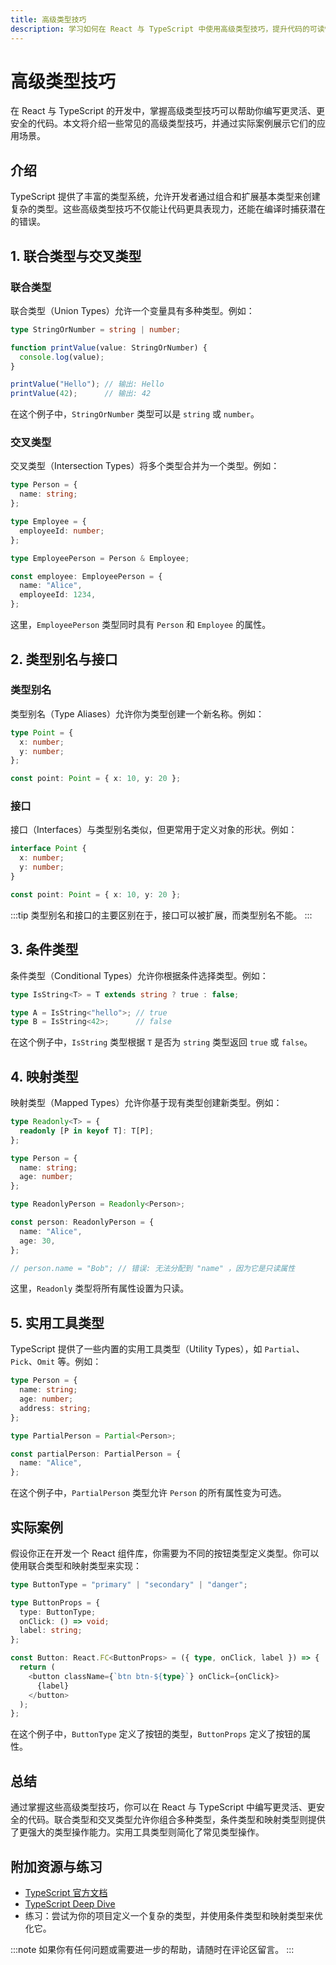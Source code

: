 ```yaml
---
title: 高级类型技巧
description: 学习如何在 React 与 TypeScript 中使用高级类型技巧，提升代码的可读性和可维护性。
---
```


# 高级类型技巧

在 React 与 TypeScript 的开发中，掌握高级类型技巧可以帮助你编写更灵活、更安全的代码。本文将介绍一些常见的高级类型技巧，并通过实际案例展示它们的应用场景。

## 介绍

TypeScript 提供了丰富的类型系统，允许开发者通过组合和扩展基本类型来创建复杂的类型。这些高级类型技巧不仅能让代码更具表现力，还能在编译时捕获潜在的错误。

## 1. 联合类型与交叉类型

### 联合类型

联合类型（Union Types）允许一个变量具有多种类型。例如：

```typescript
type StringOrNumber = string | number;

function printValue(value: StringOrNumber) {
  console.log(value);
}

printValue("Hello"); // 输出: Hello
printValue(42);      // 输出: 42
```

在这个例子中，`StringOrNumber` 类型可以是 `string` 或 `number`。

### 交叉类型

交叉类型（Intersection Types）将多个类型合并为一个类型。例如：

```typescript
type Person = {
  name: string;
};

type Employee = {
  employeeId: number;
};

type EmployeePerson = Person & Employee;

const employee: EmployeePerson = {
  name: "Alice",
  employeeId: 1234,
};
```

这里，`EmployeePerson` 类型同时具有 `Person` 和 `Employee` 的属性。

## 2. 类型别名与接口

### 类型别名

类型别名（Type Aliases）允许你为类型创建一个新名称。例如：

```typescript
type Point = {
  x: number;
  y: number;
};

const point: Point = { x: 10, y: 20 };
```

### 接口

接口（Interfaces）与类型别名类似，但更常用于定义对象的形状。例如：

```typescript
interface Point {
  x: number;
  y: number;
}

const point: Point = { x: 10, y: 20 };
```

:::tip
类型别名和接口的主要区别在于，接口可以被扩展，而类型别名不能。
:::

## 3. 条件类型

条件类型（Conditional Types）允许你根据条件选择类型。例如：

```typescript
type IsString<T> = T extends string ? true : false;

type A = IsString<"hello">; // true
type B = IsString<42>;      // false
```

在这个例子中，`IsString` 类型根据 `T` 是否为 `string` 类型返回 `true` 或 `false`。

## 4. 映射类型

映射类型（Mapped Types）允许你基于现有类型创建新类型。例如：

```typescript
type Readonly<T> = {
  readonly [P in keyof T]: T[P];
};

type Person = {
  name: string;
  age: number;
};

type ReadonlyPerson = Readonly<Person>;

const person: ReadonlyPerson = {
  name: "Alice",
  age: 30,
};

// person.name = "Bob"; // 错误: 无法分配到 "name" ，因为它是只读属性
```

这里，`Readonly` 类型将所有属性设置为只读。

## 5. 实用工具类型

TypeScript 提供了一些内置的实用工具类型（Utility Types），如 `Partial`、`Pick`、`Omit` 等。例如：

```typescript
type Person = {
  name: string;
  age: number;
  address: string;
};

type PartialPerson = Partial<Person>;

const partialPerson: PartialPerson = {
  name: "Alice",
};
```

在这个例子中，`PartialPerson` 类型允许 `Person` 的所有属性变为可选。

## 实际案例

假设你正在开发一个 React 组件库，你需要为不同的按钮类型定义类型。你可以使用联合类型和映射类型来实现：

```typescript
type ButtonType = "primary" | "secondary" | "danger";

type ButtonProps = {
  type: ButtonType;
  onClick: () => void;
  label: string;
};

const Button: React.FC<ButtonProps> = ({ type, onClick, label }) => {
  return (
    <button className={`btn btn-${type}`} onClick={onClick}>
      {label}
    </button>
  );
};
```

在这个例子中，`ButtonType` 定义了按钮的类型，`ButtonProps` 定义了按钮的属性。

## 总结

通过掌握这些高级类型技巧，你可以在 React 与 TypeScript 中编写更灵活、更安全的代码。联合类型和交叉类型允许你组合多种类型，条件类型和映射类型则提供了更强大的类型操作能力。实用工具类型则简化了常见类型操作。

## 附加资源与练习

- [TypeScript 官方文档](https://www.typescriptlang.org/docs/)
- [TypeScript Deep Dive](https://basarat.gitbook.io/typescript/)
- 练习：尝试为你的项目定义一个复杂的类型，并使用条件类型和映射类型来优化它。

:::note
如果你有任何问题或需要进一步的帮助，请随时在评论区留言。
:::